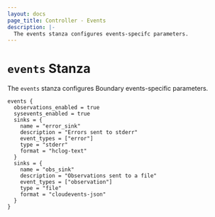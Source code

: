 ```yaml
---
layout: docs
page_title: Controller - Events
description: |-
  The events stanza configures events-specifc parameters.
---
```


# `events` Stanza

The `events` stanza configures Boundary events-specific parameters.

```hcl
events {
  observations_enabled = true
  sysevents_enabled = true
  sinks = {
    name = "error_sink"
    description = "Errors sent to stderr"
    event_types = ["error"]
    type = "stderr"
    format = "hclog-text"
  }
  sinks = {
    name = "obs_sink"
    description = "Observations sent to a file"
    event_types = ["observation"]
    type = "file"
    format = "cloudevents-json"
  }
}
```